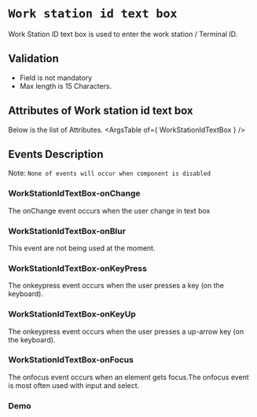 <!-- Custom-MDX-Documentation.mdx -->

# `Work station id text box`

Work Station ID text box is used to enter the work station / Terminal ID.

## Validation 
- Field is not mandatory
- Max length is 15 Characters.

## Attributes of Work station id text box
Below is the list of Attributes.
<ArgsTable of={ WorkStationIdTextBox } /> 

## Events Description

Note: `None of events will occur when component is disabled`

### WorkStationIdTextBox-onChange

The onChange event occurs when the user change in text box

### WorkStationIdTextBox-onBlur

This event are not being used at the moment.

### WorkStationIdTextBox-onKeyPress

The onkeypress event occurs when the user presses a key (on the keyboard).

### WorkStationIdTextBox-onKeyUp

The onkeypress event occurs when the user presses a up-arrow key (on the keyboard).

### WorkStationIdTextBox-onFocus

The onfocus event occurs when an element gets focus.The onfocus event is most often used with input and select.
### Demo

<Canvas>
<Story id="workstationidtextbox--primary" />
</Canvas>

 